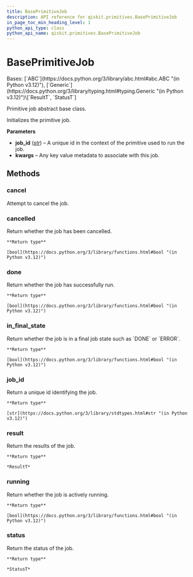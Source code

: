 ```yaml
---
title: BasePrimitiveJob
description: API reference for qiskit.primitives.BasePrimitiveJob
in_page_toc_min_heading_level: 1
python_api_type: class
python_api_name: qiskit.primitives.BasePrimitiveJob
---
```


# BasePrimitiveJob

<Class id="qiskit.primitives.BasePrimitiveJob" github="https://github.com/Qiskit/qiskit/tree/stable/1.0/qiskit/primitives/base/base_primitive_job.py#L26-L78" signature="qiskit.primitives.BasePrimitiveJob(job_id, **kwargs)">
  Bases: [`ABC`](https://docs.python.org/3/library/abc.html#abc.ABC "(in Python v3.12)"), [`Generic`](https://docs.python.org/3/library/typing.html#typing.Generic "(in Python v3.12)")\[`ResultT`, `StatusT`]

  Primitive job abstract base class.

  Initializes the primitive job.

  **Parameters**

  *   **job\_id** ([*str*](https://docs.python.org/3/library/stdtypes.html#str "(in Python v3.12)")) – A unique id in the context of the primitive used to run the job.
  *   **kwargs** – Any key value metadata to associate with this job.

  ## Methods

  ### cancel

  <Function id="qiskit.primitives.BasePrimitiveJob.cancel" name="cancel" github="https://github.com/Qiskit/qiskit/tree/stable/1.0/qiskit/primitives/base/base_primitive_job.py#L75-L78" signature="abstract cancel()">
    Attempt to cancel the job.
  </Function>

  ### cancelled

  <Function id="qiskit.primitives.BasePrimitiveJob.cancelled" name="cancelled" github="https://github.com/Qiskit/qiskit/tree/stable/1.0/qiskit/primitives/base/base_primitive_job.py#L63-L66" signature="abstract cancelled()">
    Return whether the job has been cancelled.

    **Return type**

    [bool](https://docs.python.org/3/library/functions.html#bool "(in Python v3.12)")
  </Function>

  ### done

  <Function id="qiskit.primitives.BasePrimitiveJob.done" name="done" github="https://github.com/Qiskit/qiskit/tree/stable/1.0/qiskit/primitives/base/base_primitive_job.py#L53-L56" signature="abstract done()">
    Return whether the job has successfully run.

    **Return type**

    [bool](https://docs.python.org/3/library/functions.html#bool "(in Python v3.12)")
  </Function>

  ### in\_final\_state

  <Function id="qiskit.primitives.BasePrimitiveJob.in_final_state" name="in_final_state" github="https://github.com/Qiskit/qiskit/tree/stable/1.0/qiskit/primitives/base/base_primitive_job.py#L68-L73" signature="abstract in_final_state()">
    Return whether the job is in a final job state such as `DONE` or `ERROR`.

    **Return type**

    [bool](https://docs.python.org/3/library/functions.html#bool "(in Python v3.12)")
  </Function>

  ### job\_id

  <Function id="qiskit.primitives.BasePrimitiveJob.job_id" name="job_id" github="https://github.com/Qiskit/qiskit/tree/stable/1.0/qiskit/primitives/base/base_primitive_job.py#L39-L41" signature="job_id()">
    Return a unique id identifying the job.

    **Return type**

    [str](https://docs.python.org/3/library/stdtypes.html#str "(in Python v3.12)")
  </Function>

  ### result

  <Function id="qiskit.primitives.BasePrimitiveJob.result" name="result" github="https://github.com/Qiskit/qiskit/tree/stable/1.0/qiskit/primitives/base/base_primitive_job.py#L43-L46" signature="abstract result()">
    Return the results of the job.

    **Return type**

    *ResultT*
  </Function>

  ### running

  <Function id="qiskit.primitives.BasePrimitiveJob.running" name="running" github="https://github.com/Qiskit/qiskit/tree/stable/1.0/qiskit/primitives/base/base_primitive_job.py#L58-L61" signature="abstract running()">
    Return whether the job is actively running.

    **Return type**

    [bool](https://docs.python.org/3/library/functions.html#bool "(in Python v3.12)")
  </Function>

  ### status

  <Function id="qiskit.primitives.BasePrimitiveJob.status" name="status" github="https://github.com/Qiskit/qiskit/tree/stable/1.0/qiskit/primitives/base/base_primitive_job.py#L48-L51" signature="abstract status()">
    Return the status of the job.

    **Return type**

    *StatusT*
  </Function>
</Class>

